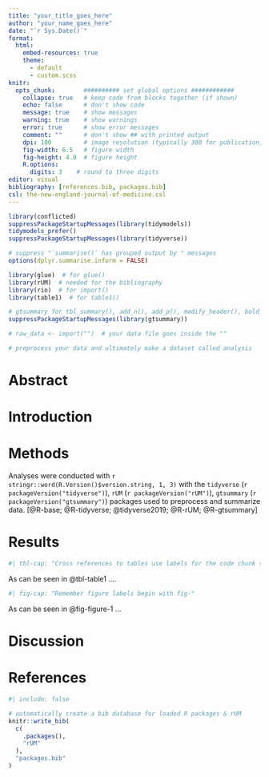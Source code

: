 ```yaml
---
title: "your_title_goes_here"
author: "your_name_goes_here"
date: "`r Sys.Date()`"
format:
  html:
    embed-resources: true
    theme:
      - default
      - custom.scss
knitr:
  opts_chunk:        ########## set global options ############
    collapse: true   # keep code from blocks together (if shown)
    echo: false      # don't show code
    message: true    # show messages
    warning: true    # show warnings
    error: true      # show error messages
    comment: ""      # don't show ## with printed output
    dpi: 100         # image resolution (typically 300 for publication)
    fig-width: 6.5   # figure width
    fig-height: 4.0  # figure height
    R.options:    
      digits: 3    # round to three digits
editor: visual
bibliography: [references.bib, packages.bib]
csl: the-new-england-journal-of-medicine.csl
---
```


```r
library(conflicted)
suppressPackageStartupMessages(library(tidymodels))
tidymodels_prefer()
suppressPackageStartupMessages(library(tidyverse))

# suppress "`summarise()` has grouped output by " messages
options(dplyr.summarise.inform = FALSE)
```

```r
library(glue)  # for glue()
library(rUM)  # needed for the bibliography
library(rio)  # for import() 
library(table1)  # for table1()

# gtsummary for tbl_summary(), add_n(), add_p(), modify_header(), bold_labels()
suppressPackageStartupMessages(library(gtsummary)) 
```

```r
# raw_data <- import("")  # your data file goes inside the ""
```

```r
# preprocess your data and ultimately make a dataset called analysis

```

# Abstract

# Introduction

# Methods

Analyses were conducted with `r stringr::word(R.Version()$version.string, 1, 3)` with the `tidyverse` (`r packageVersion("tidyverse")`), `rUM` (`r packageVersion("rUM")`), `gtsummary` (`r packageVersion("gtsummary")`) packages used to preprocess and summarize data. [@R-base; @R-tidyverse; @tidyverse2019; @R-rUM; @R-gtsummary]

# Results

```r
#| tbl-cap: "Cross references to tables use labels for the code chunk starting with tbl-."


```

As can be seen in @tbl-table1 ....

```r
#| fig-cap: "Remember figure labels begin with fig-"


```

As can be seen in @fig-figure-1 ...

# Discussion

# References {.unnumbered}

```r
#| include: false

# automatically create a bib database for loaded R packages & rUM
knitr::write_bib(
  c(
    .packages(),
    "rUM"
  ),
  "packages.bib"
)
```
